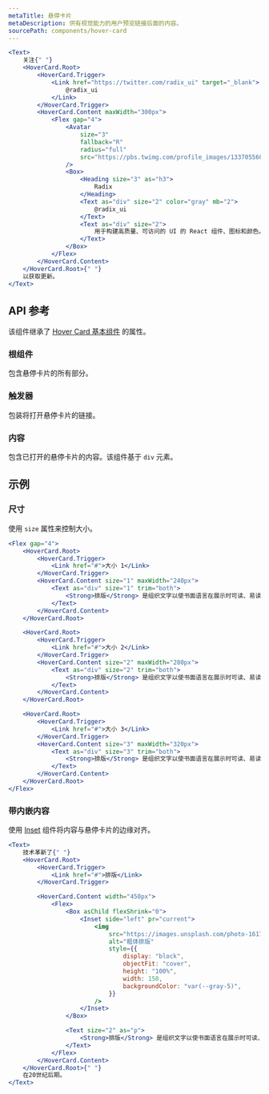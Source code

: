 ```yaml
---
metaTitle: 悬停卡片
metaDescription: 供有视觉能力的用户预览链接后面的内容。
sourcePath: components/hover-card
---
```


```jsx live=true
<Text>
	关注{" "}
	<HoverCard.Root>
		<HoverCard.Trigger>
			<Link href="https://twitter.com/radix_ui" target="_blank">
				@radix_ui
			</Link>
		</HoverCard.Trigger>
		<HoverCard.Content maxWidth="300px">
			<Flex gap="4">
				<Avatar
					size="3"
					fallback="R"
					radius="full"
					src="https://pbs.twimg.com/profile_images/1337055608613253126/r_eiMp2H_400x400.png"
				/>
				<Box>
					<Heading size="3" as="h3">
						Radix
					</Heading>
					<Text as="div" size="2" color="gray" mb="2">
						@radix_ui
					</Text>
					<Text as="div" size="2">
						用于构建高质量、可访问的 UI 的 React 组件、图标和颜色。
					</Text>
				</Box>
			</Flex>
		</HoverCard.Content>
	</HoverCard.Root>{" "}
	以获取更新。
</Text>
```

## API 参考

该组件继承了 [Hover Card 基本组件](/primitives/docs/components/hover-card) 的属性。

### 根组件

包含悬停卡片的所有部分。

### 触发器

包装将打开悬停卡片的链接。

### 内容

包含已打开的悬停卡片的内容。该组件基于 `div` 元素。

<ThemesPropsTable defs="hoverCardContentPropDefs" />

## 示例

### 尺寸

使用 `size` 属性来控制大小。

```jsx live=true
<Flex gap="4">
	<HoverCard.Root>
		<HoverCard.Trigger>
			<Link href="#">大小 1</Link>
		</HoverCard.Trigger>
		<HoverCard.Content size="1" maxWidth="240px">
			<Text as="div" size="1" trim="both">
				<Strong>排版</Strong> 是组织文字以使书面语言在展示时可读、易读且吸引人的艺术与技巧。
			</Text>
		</HoverCard.Content>
	</HoverCard.Root>

	<HoverCard.Root>
		<HoverCard.Trigger>
			<Link href="#">大小 2</Link>
		</HoverCard.Trigger>
		<HoverCard.Content size="2" maxWidth="280px">
			<Text as="div" size="2" trim="both">
				<Strong>排版</Strong> 是组织文字以使书面语言在展示时可读、易读且吸引人的艺术与技巧。
			</Text>
		</HoverCard.Content>
	</HoverCard.Root>

	<HoverCard.Root>
		<HoverCard.Trigger>
			<Link href="#">大小 3</Link>
		</HoverCard.Trigger>
		<HoverCard.Content size="3" maxWidth="320px">
			<Text as="div" size="3" trim="both">
				<Strong>排版</Strong> 是组织文字以使书面语言在展示时可读、易读且吸引人的艺术与技巧。
			</Text>
		</HoverCard.Content>
	</HoverCard.Root>
</Flex>
```

### 带内嵌内容

使用 [Inset](/themes/docs/components/inset) 组件将内容与悬停卡片的边缘对齐。

```jsx live=true
<Text>
	技术革新了{" "}
	<HoverCard.Root>
		<HoverCard.Trigger>
			<Link href="#">排版</Link>
		</HoverCard.Trigger>

		<HoverCard.Content width="450px">
			<Flex>
				<Box asChild flexShrink="0">
					<Inset side="left" pr="current">
						<img
							src="https://images.unsplash.com/photo-1617050318658-a9a3175e34cb?&auto=format&fit=crop&w=300&q=90"
							alt="粗体排版"
							style={{
								display: "block",
								objectFit: "cover",
								height: "100%",
								width: 150,
								backgroundColor: "var(--gray-5)",
							}}
						/>
					</Inset>
				</Box>

				<Text size="2" as="p">
					<Strong>排版</Strong> 是组织文字以使书面语言在展示时可读、易读且吸引人的艺术与技巧。文字的排列涉及选择字型、字体大小、行长度、行距（领先）和字间距（追踪）……
				</Text>
			</Flex>
		</HoverCard.Content>
	</HoverCard.Root>{" "}
	在20世纪后期。
</Text>
```